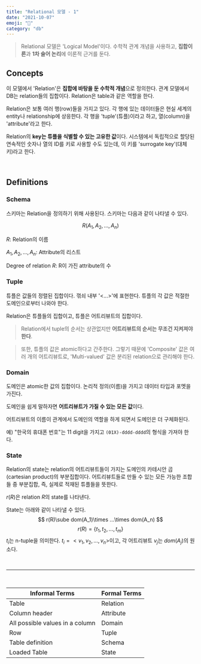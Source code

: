```yaml
---
title: "Relational 모델 - 1"
date: "2021-10-07"
emoji: "🤝"
category: "db"
---
```

> Relational 모델은 'Logical Model'이다. 수학적 관계 개념을 사용하고, **집합이론**과 **1차 술어 논리**에 이론적 근거를 둔다.

## Concepts

이 모델에서 'Relation'은 **집합에 바탕을 둔 수학적 개념**으로 정의한다. 관계 모델에서 DB는 relation들의 집합이다. Relation은 table과 같은 역할을 한다. 

Relation은 보통 여러 행(row)들을 가지고 있다. 각 행에 있는 데이터들은 현실 세계의 entity나 relationship에 상응한다. 각 행을 'tuple'(튜플)이라고 하고, 열(column)을 'attribute'라고 한다.

Relation의 **key는 튜플을 식별할 수 있는 고유한 값**이다. 시스템에서 독립적으로 할당된 연속적인 숫자나 열의 ID를 키로 사용할 수도 있는데, 이 키를 'surrogate key'(대체 키)라고 한다.

<br/>

## Definitions

### Schema

스키마는 Relation을 정의하기 위해 사용된다. 스키마는 다음과 같이 나타낼 수 있다.

$$
R(A_1, A_2, ..., A_n)
$$

$R$: Relation의 이름

$A_1, A_2,...,A_n$: Attribute의 리스트

Degree of relation $R$: R이 가진 attribute의 수

### Tuple

튜플은 값들의 정렬된 집합이다. 꺾쇠 내부 '<...>'에 표현한다. 튜플의 각 값은 적절한 도메인으로부터 나와야 한다. 

Relation은 튜플들의 집합이고, 튜플은 어트리뷰트의 집합이다.

> Relation에서 tuple의 순서는 상관없지만 **어트리뷰트의 순서는 무조건 지켜져야 한다**.

> 또한, 튜플의 값은 atomic하다고 간주한다. 그렇기 때문에 'Composite' 값은 여러 개의 어트리뷰트로, 'Multi-valued' 값은 분리된 relation으로 관리해야 한다.

### Domain

도메인은 atomic한 값의 집합이다. 논리적 정의(이름)을 가지고 데이터 타입과 포멧을 가진다. 

도메인을 쉽게 말하자면 **어트리뷰트가 가질 수 있는 모든 값**이다.

어트리뷰트의 이름이 관계에서 도메인의 역할을 하게 되면서 도메인은 더 구체화된다.

예) "한국의 휴대폰 번호"는 11 digit을 가지고 `(01X)-dddd-dddd`의 형식을 가져야 한다.

### State

Relation의 state는 relation의 어트리뷰트들이 가지는 도메인의 카테시안 곱(cartesian product)의 부분집합이다.
어트리뷰트들로 만들 수 있는 모든 가능한 조합들 중 부분집합, 즉, 실제로 적재된 튜플들을 뜻한다.

$r(R)$은 relation $R$의 state를 나타낸다. 

State는 아래와 같이 나타낼 수 있다.
$$
r(R)\sube dom(A_1)\times ...\times dom(A_n) 
$$
$$
r(R)=\{t_1, t_2, ..., t_m\}
$$
$t_i$는 n-tuple을 의미한다. $t_i=<v_1, v_2, ..., v_n>$이고, 각 어트리뷰트 $v_j$는 $dom(A_j)$의 원소다.

<br/>
<hr/>
<br/>

| Informal Terms | Formal Terms |
| --- | --- |
| Table | Relation |
| Column header | Attribute |
| All possible values in a column | Domain |
| Row | Tuple |
| Table definition | Schema |
| Loaded Table | State |

<br/>